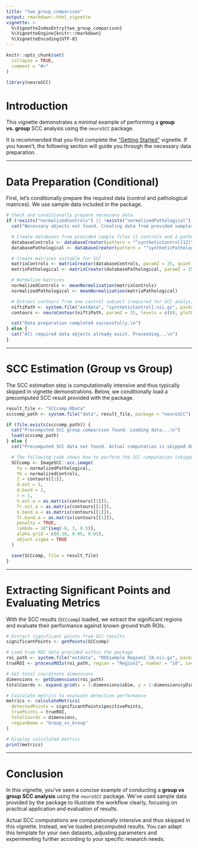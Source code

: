 ```yaml
---
title: "two_group_comparison"
output: rmarkdown::html_vignette
vignette: >
  %\VignetteIndexEntry{two_group_comparison}
  %\VignetteEngine{knitr::rmarkdown}
  %\VignetteEncoding{UTF-8}
---
```


```r
knitr::opts_chunk$set(
  collapse = TRUE,
  comment = "#>"
)
```

```r
library(neuroSCC)
```

# Introduction

This vignette demonstrates a minimal example of performing a **group vs. group** SCC analysis using the `neuroSCC` package.

It is recommended that you first complete the ["Getting Started"](landing_vignette.html) vignette. If you haven't, the following section will guide you through the necessary data preparation.

---

# Data Preparation (Conditional)

First, let's conditionally prepare the required data (control and pathological matrices). We use sample data included in the package.

```r
# Check and conditionally prepare necessary data
if (!exists("normalizedControls") || !exists("normalizedPathological") || !exists("contours")) {
  cat("Necessary objects not found. Creating data from provided samples...\n")

  # Create databases from provided sample files (2 controls and 2 pathological subjects)
  databaseControls <- databaseCreator(pattern = "^syntheticControl[12]\\.nii\\.gz$", control = TRUE, quiet = TRUE)
  databasePathological <- databaseCreator(pattern = "^syntheticPathological[12]\\.nii\\.gz$", control = FALSE, quiet = TRUE)

  # Create matrices suitable for SCC
  matrixControls <- matrixCreator(databaseControls, paramZ = 35, quiet = TRUE)
  matrixPathological <- matrixCreator(databasePathological, paramZ = 35, quiet = TRUE)

  # Normalize matrices
  normalizedControls <- meanNormalization(matrixControls)
  normalizedPathological <- meanNormalization(matrixPathological)

  # Extract contours from one control subject (required for SCC analysis)
  niftiPath <- system.file("extdata", "syntheticControl1.nii.gz", package = "neuroSCC")
  contours <- neuroContour(niftiPath, paramZ = 35, levels = c(0), plotResult = FALSE)

  cat("Data preparation completed successfully.\n")
} else {
  cat("All required data objects already exist. Proceeding...\n")
}
```

---

# SCC Estimation (Group vs Group)

The SCC estimation step is computationally intensive and thus typically skipped in vignette demonstrations. Below, we conditionally load a precomputed SCC result provided with the package.

```r
result_file <- "SCCcomp.RData"
scccomp_path <- system.file("data", result_file, package = "neuroSCC")

if (file.exists(scccomp_path)) {
  cat("Precomputed SCC group comparison found. Loading data...\n")
  load(scccomp_path)
} else {
  cat("Precomputed SCC data not found. Actual computation is skipped due to computational complexity.\n")

  # The following code shows how to perform the SCC computation (skipped by default)
  SCCcomp <- ImageSCC::scc.image(
    Ya = normalizedPathological,
    Yb = normalizedControls,
    Z = contours[[1]],
    d.est = 5,
    d.band = 2,
    r = 1,
    V.est.a = as.matrix(contours[[1]]),
    Tr.est.a = as.matrix(contours[[1]]),
    V.band.a = as.matrix(contours[[1]]),
    Tr.band.a = as.matrix(contours[[1]]),
    penalty = TRUE,
    lambda = 10^{seq(-6, 3, 0.5)},
    alpha.grid = c(0.10, 0.05, 0.01),
    adjust.sigma = TRUE
  )

  save(SCCcomp, file = result_file)
}
```

---

# Extracting Significant Points and Evaluating Metrics

With the SCC results (`SCCcomp`) loaded, we extract the significant regions and evaluate their performance against known ground truth ROIs.

```r
# Extract significant points from SCC results
significantPoints <- getPoints(SCCcomp)

# Load true ROI data provided within the package
roi_path <- system.file("extdata", "ROIsample_Region2_18.nii.gz", package = "neuroSCC")
trueROI <- processROIs(roi_path, region = "Region2", number = "18", save = FALSE)

# Get total coordinate dimensions
dimensions <- getDimensions(roi_path)
totalCoords <- expand.grid(x = 1:dimensions$xDim, y = 1:dimensions$yDim)

# Calculate metrics to evaluate detection performance
metrics <- calculateMetrics(
  detectedPoints = significantPoints$positivePoints,
  truePoints = trueROI,
  totalCoords = dimensions,
  regionName = "Group_vs_Group"
)

# Display calculated metrics
print(metrics)
```

---

# Conclusion

In this vignette, you've seen a concise example of conducting a **group vs group SCC analysis** using the `neuroSCC` package. We've used sample data provided by the package to illustrate the workflow clearly, focusing on practical application and evaluation of results. 

Actual SCC computations are computationally intensive and thus skipped in this vignette. Instead, we've loaded precomputed results. You can adapt this template for your own datasets, adjusting parameters and experimenting further according to your specific research needs.
